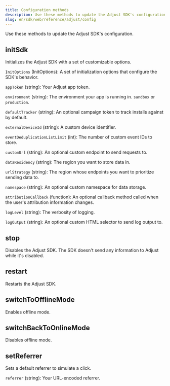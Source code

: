 ```yaml
---
title: Configuration methods
description: Use these methods to update the Adjust SDK's configuration.
slug: en/sdk/web/reference/adjust/config
---
```


Use these methods to update the Adjust SDK's configuration.

<Function>

## initSdk

Initializes the Adjust SDK with a set of customizable options.

<slot slot="signature">


<InitSdkSig />

</slot>

<slot slot="snippet">


<InitSdk />

</slot>

<slot slot="parameters">

`InitOptions` (InitOptions): A set of initialization options that configure the SDK's behavior.

<Accordion title="InitOptions">

`appToken` (string): Your Adjust app token.

`environment` (string): The environment your app is running in. `sandbox` or `production`.

`defaultTracker` (string): An optional campaign token to track installs against by default.

`externalDeviceId` (string): A custom device identifier.

`eventDeduplicationListLimit` (int): The number of custom event IDs to store.

`customUrl` (string): An optional custom endpoint to send requests to.

`dataResidency` (string): The region you want to store data in.

`urlStrategy` (string): The region whose endpoints you want to prioritize sending data to.

`namespace` (string): An optional custom namespace for data storage.

`attributionCallback` (function): An optional callback method called when the user's attribution information changes.

`logLevel` (string): The verbosity of logging.

`logOutput` (string): An optional custom HTML selector to send log output to.

</Accordion>

</slot>

</Function>


<Function>

## stop

Disables the Adjust SDK. The SDK doesn't send any information to Adjust while it's disabled.

<slot slot="signature">


<StopSig />

</slot>

<slot slot="snippet">


<Stop />

</slot>

</Function>

<Function>

## restart

Restarts the Adjust SDK.

<slot slot="signature">


<RestartSig />

</slot>

<slot slot="snippet">


<Restart />

</slot>

</Function>

<Function>

## switchToOfflineMode

Enables offline mode.

<slot slot="signature">


<SwitchToOfflineModeSig />

</slot>

<slot slot="snippet">


<SwitchToOfflineMode />

</slot>

</Function>

<Function>

## switchBackToOnlineMode

Disables offline mode.

<slot slot="signature">


<SwitchBackToOnlineModeSig />

</slot>

<slot slot="snippet">


<SwitchBackToOnlineMode />

</slot>

</Function>

<Function>

## setReferrer

Sets a default referrer to simulate a click.

<slot slot="signature">


<SetReferrerSig />

</slot>

<slot slot="snippet">


<SetReferrer />

</slot>

<slot slot="parameters">

`referrer` (string): Your URL-encoded referrer.

</slot>

</Function>
